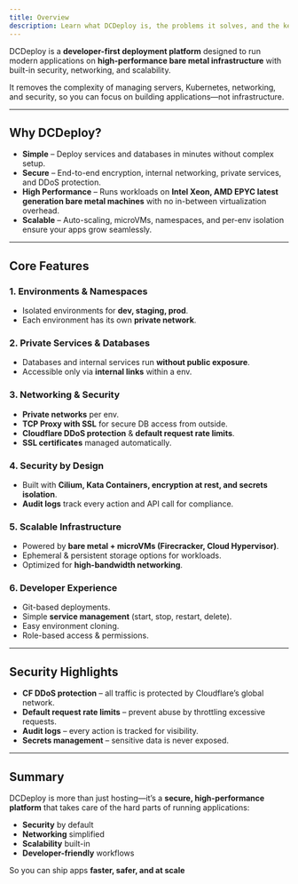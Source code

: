```yaml
---
title: Overview
description: Learn what DCDeploy is, the problems it solves, and the key features that make it a secure, high-performance platform for running modern applications.
---
```


DCDeploy is a **developer-first deployment platform** designed to run modern applications on **high-performance bare metal infrastructure** with built-in security, networking, and scalability.  

It removes the complexity of managing servers, Kubernetes, networking, and security, so you can focus on building applications—not infrastructure.

---

##  Why DCDeploy?

- **Simple** – Deploy services and databases in minutes without complex setup.  
- **Secure** – End-to-end encryption, internal networking, private services, and DDoS protection.  
- **High Performance** – Runs workloads on **Intel Xeon, AMD EPYC latest generation bare metal machines**  with no in-between virtualization overhead.  
- **Scalable** – Auto-scaling, microVMs, namespaces, and per-env isolation ensure your apps grow seamlessly.  

---

## Core Features

### 1. **Environments & Namespaces**
- Isolated environments for **dev, staging, prod**.  
- Each environment has its own **private network**.  

### 2. **Private Services & Databases**
- Databases and internal services run **without public exposure**.  
- Accessible only via **internal links** within a env.  

### 3. **Networking & Security**
- **Private networks** per env.  
- **TCP Proxy with SSL** for secure DB access from outside.  
- **Cloudflare DDoS protection** & **default request rate limits**.  
- **SSL certificates** managed automatically.  

### 4. **Security by Design**
- Built with **Cilium, Kata Containers, encryption at rest, and secrets isolation**.  
- **Audit logs** track every action and API call for compliance.  

### 5. **Scalable Infrastructure**
- Powered by **bare metal + microVMs (Firecracker, Cloud Hypervisor)**.  
- Ephemeral & persistent storage options for workloads.  
- Optimized for **high-bandwidth networking**.  

### 6. **Developer Experience**
- Git-based deployments.  
- Simple **service management** (start, stop, restart, delete).  
- Easy environment cloning.  
- Role-based access & permissions.  

---

## Security Highlights

- **CF DDoS protection** – all traffic is protected by Cloudflare’s global network.  
- **Default request rate limits** – prevent abuse by throttling excessive requests.  
- **Audit logs** – every action is tracked for visibility.  
- **Secrets management** – sensitive data is never exposed.  

---

## Summary

DCDeploy is more than just hosting—it’s a **secure, high-performance platform** that takes care of the hard parts of running applications:  
- **Security** by default  
- **Networking** simplified  
- **Scalability** built-in  
- **Developer-friendly** workflows  

So you can ship apps **faster, safer, and at scale** 